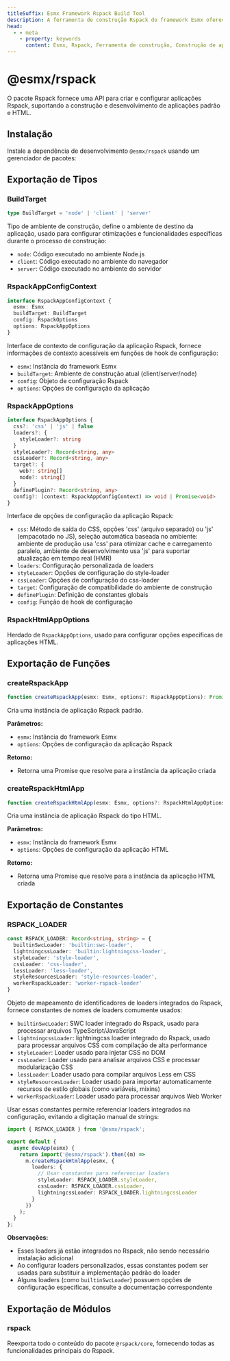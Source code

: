 ```yaml
---
titleSuffix: Esmx Framework Rspack Build Tool
description: A ferramenta de construção Rspack do framework Esmx oferece alta performance para construção de aplicações, suportando o desenvolvimento e construção de aplicações padrão e HTML, com diversos processadores de recursos e configurações de otimização integrados.
head:
  - - meta
    - property: keywords
      content: Esmx, Rspack, Ferramenta de construção, Construção de aplicações, Aplicação HTML, TypeScript, CSS, Processamento de recursos, Otimização de performance
---
```



# @esmx/rspack

O pacote Rspack fornece uma API para criar e configurar aplicações Rspack, suportando a construção e desenvolvimento de aplicações padrão e HTML.

## Instalação

Instale a dependência de desenvolvimento `@esmx/rspack` usando um gerenciador de pacotes:

<PackageManagerTabs command="install @esmx/rspack -D" />

## Exportação de Tipos

### BuildTarget

```ts
type BuildTarget = 'node' | 'client' | 'server'
```

Tipo de ambiente de construção, define o ambiente de destino da aplicação, usado para configurar otimizações e funcionalidades específicas durante o processo de construção:
- `node`: Código executado no ambiente Node.js
- `client`: Código executado no ambiente do navegador
- `server`: Código executado no ambiente do servidor

### RspackAppConfigContext

```ts
interface RspackAppConfigContext {
  esmx: Esmx
  buildTarget: BuildTarget
  config: RspackOptions
  options: RspackAppOptions
}
```

Interface de contexto de configuração da aplicação Rspack, fornece informações de contexto acessíveis em funções de hook de configuração:
- `esmx`: Instância do framework Esmx
- `buildTarget`: Ambiente de construção atual (client/server/node)
- `config`: Objeto de configuração Rspack
- `options`: Opções de configuração da aplicação

### RspackAppOptions

```ts
interface RspackAppOptions {
  css?: 'css' | 'js' | false
  loaders?: {
    styleLoader?: string
  }
  styleLoader?: Record<string, any>
  cssLoader?: Record<string, any>
  target?: {
    web?: string[]
    node?: string[]
  }
  definePlugin?: Record<string, any>
  config?: (context: RspackAppConfigContext) => void | Promise<void>
}
```

Interface de opções de configuração da aplicação Rspack:
- `css`: Método de saída do CSS, opções 'css' (arquivo separado) ou 'js' (empacotado no JS), seleção automática baseada no ambiente: ambiente de produção usa 'css' para otimizar cache e carregamento paralelo, ambiente de desenvolvimento usa 'js' para suportar atualização em tempo real (HMR)
- `loaders`: Configuração personalizada de loaders
- `styleLoader`: Opções de configuração do style-loader
- `cssLoader`: Opções de configuração do css-loader
- `target`: Configuração de compatibilidade do ambiente de construção
- `definePlugin`: Definição de constantes globais
- `config`: Função de hook de configuração

### RspackHtmlAppOptions

Herdado de `RspackAppOptions`, usado para configurar opções específicas de aplicações HTML.

## Exportação de Funções

### createRspackApp

```ts
function createRspackApp(esmx: Esmx, options?: RspackAppOptions): Promise<App>
```

Cria uma instância de aplicação Rspack padrão.

**Parâmetros:**
- `esmx`: Instância do framework Esmx
- `options`: Opções de configuração da aplicação Rspack

**Retorno:**
- Retorna uma Promise que resolve para a instância da aplicação criada

### createRspackHtmlApp

```ts
function createRspackHtmlApp(esmx: Esmx, options?: RspackHtmlAppOptions): Promise<App>
```

Cria uma instância de aplicação Rspack do tipo HTML.

**Parâmetros:**
- `esmx`: Instância do framework Esmx
- `options`: Opções de configuração da aplicação HTML

**Retorno:**
- Retorna uma Promise que resolve para a instância da aplicação HTML criada

## Exportação de Constantes
### RSPACK_LOADER

```ts
const RSPACK_LOADER: Record<string, string> = {
  builtinSwcLoader: 'builtin:swc-loader',
  lightningcssLoader: 'builtin:lightningcss-loader',
  styleLoader: 'style-loader',
  cssLoader: 'css-loader',
  lessLoader: 'less-loader',
  styleResourcesLoader: 'style-resources-loader',
  workerRspackLoader: 'worker-rspack-loader'
}
```

Objeto de mapeamento de identificadores de loaders integrados do Rspack, fornece constantes de nomes de loaders comumente usados:

- `builtinSwcLoader`: SWC loader integrado do Rspack, usado para processar arquivos TypeScript/JavaScript
- `lightningcssLoader`: lightningcss loader integrado do Rspack, usado para processar arquivos CSS com compilação de alta performance
- `styleLoader`: Loader usado para injetar CSS no DOM
- `cssLoader`: Loader usado para analisar arquivos CSS e processar modularização CSS
- `lessLoader`: Loader usado para compilar arquivos Less em CSS
- `styleResourcesLoader`: Loader usado para importar automaticamente recursos de estilo globais (como variáveis, mixins)
- `workerRspackLoader`: Loader usado para processar arquivos Web Worker

Usar essas constantes permite referenciar loaders integrados na configuração, evitando a digitação manual de strings:

```ts title="src/entry.node.ts"
import { RSPACK_LOADER } from '@esmx/rspack';

export default {
  async devApp(esmx) {
    return import('@esmx/rspack').then((m) =>
      m.createRspackHtmlApp(esmx, {
        loaders: {
          // Usar constantes para referenciar loaders
          styleLoader: RSPACK_LOADER.styleLoader,
          cssLoader: RSPACK_LOADER.cssLoader,
          lightningcssLoader: RSPACK_LOADER.lightningcssLoader
        }
      })
    );
  }
};
```

**Observações:**
- Esses loaders já estão integrados no Rspack, não sendo necessário instalação adicional
- Ao configurar loaders personalizados, essas constantes podem ser usadas para substituir a implementação padrão do loader
- Alguns loaders (como `builtinSwcLoader`) possuem opções de configuração específicas, consulte a documentação correspondente

## Exportação de Módulos

### rspack

Reexporta todo o conteúdo do pacote `@rspack/core`, fornecendo todas as funcionalidades principais do Rspack.